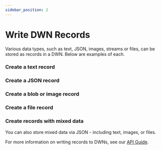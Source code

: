 ```yaml
---
sidebar_position: 2
---
```


# Write DWN Records

Various data types, such as text, JSON, images, streams or files, can be stored as records in a DWN. Below are examples of each.

### Create a text record

<CodeSnippet functionName='createTextRecord'/>

### Create a JSON record

<CodeSnippet functionName='createJsonRecord'/>

### Create a blob or image record

<CodeSnippet functionName='uploadImage'/>

### Create a file record

<CodeSnippet functionName='uploadFile'/>

### Create records with mixed data
You can also store mixed data via JSON - including text, images, or files.

<CodeSnippet functionName='createMixedRecord'/>


For more information on writing records to DWNs, see our [API Guide](https://tbd54566975.github.io/web5-js/classes/_web5_api.DwnApi.html#records).